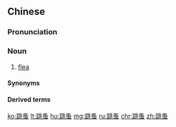 ==Chinese==
{{zh-forms}}

===Pronunciation===
{{zh-pron
|m=tiàozǎo,tl=y
|c=tiu3 zou2
|h=pfs=thiau-cháu
|w=2thiau tsau
|cat=n
}}

===Noun===
{{zh-noun}}

# [[flea]]

====Synonyms====
{{zh-dial}}

====Derived terms====
{{zh-der|跳蚤市場}}

[[ko:跳蚤]]
[[lt:跳蚤]]
[[hu:跳蚤]]
[[mg:跳蚤]]
[[ru:跳蚤]]
[[chr:跳蚤]]
[[zh:跳蚤]]